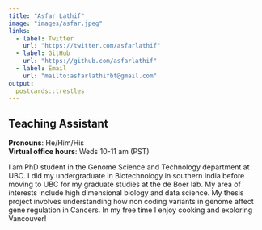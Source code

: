 ```yaml
---
title: "Asfar Lathif"
image: "images/asfar.jpeg"
links:
  - label: Twitter
    url: "https://twitter.com/asfarlathif"
  - label: GitHub
    url: "https://github.com/asfarlathif"
  - label: Email
    url: "mailto:asfarlathifbt@gmail.com"
output:
  postcards::trestles
---
```

 
## Teaching Assistant

**Pronouns**: He/Him/His  
**Virtual office hours**: Weds 10-11 am (PST)

I am PhD student in the Genome Science and Technology department at UBC. I did my undergraduate in Biotechnology in southern India before moving to UBC for my graduate studies at the de Boer lab. My area of interests include high dimensional biology and data science. My thesis project involves understanding how non coding variants in genome affect gene regulation in Cancers. In my free time I enjoy cooking and exploring Vancouver!
